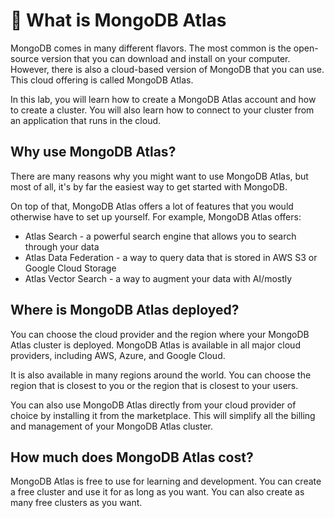# 📘 What is MongoDB Atlas

MongoDB comes in many different flavors.  The most common is the open-source version that you can download and install on your computer.  However, there is also a cloud-based version of MongoDB that you can use.  This cloud offering is called MongoDB Atlas.

In this lab, you will learn how to create a MongoDB Atlas account and how to create a cluster.  You will also learn how to connect to your cluster from an application that runs in the cloud.

## Why use MongoDB Atlas?

There are many reasons why you might want to use MongoDB Atlas, but most of all, it's by far the easiest way to get started with MongoDB.

On top of that, MongoDB Atlas offers a lot of features that you would otherwise have to set up yourself.  For example, MongoDB Atlas offers:
* Atlas Search - a powerful search engine that allows you to search through your data
* Atlas Data Federation - a way to query data that is stored in AWS S3 or Google Cloud Storage
* Atlas Vector Search - a way to augment your data with AI/mostly

## Where is MongoDB Atlas deployed?

You can choose the cloud provider and the region where your MongoDB Atlas cluster is deployed.  MongoDB Atlas is available in all major cloud providers, including AWS, Azure, and Google Cloud.

It is also available in many regions around the world.  You can choose the region that is closest to you or the region that is closest to your users.

You can also use MongoDB Atlas directly from your cloud provider of choice by installing it from the marketplace. This will simplify all the billing and management of your MongoDB Atlas cluster.

## How much does MongoDB Atlas cost?

MongoDB Atlas is free to use for learning and development.  You can create a free cluster and use it for as long as you want.  You can also create as many free clusters as you want.

